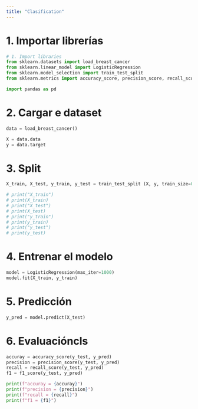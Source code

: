 ```yaml
---
title: "Clasification"
---
```


# 1. Importar librerías
```python
# 1. Import libraries
from sklearn.datasets import load_breast_cancer
from sklearn.linear_model import LogisticRegression
from sklearn.model_selection import train_test_split
from sklearn.metrics import accuracy_score, precision_score, recall_score, f1_score, ConfusionMatrixDisplay

import pandas as pd

```

# 2. Cargar e dataset


```python
data = load_breast_cancer()

X = data.data
y = data.target
```

# 3. Split

```python
X_train, X_test, y_train, y_test = train_test_split (X, y, train_size=0.2, random_state=40, stratify=y)

# print("X_train")
# print(X_train)
# print("X_test")
# print(X_test)
# print("y_train")
# print(y_train)
# print("y_test")
# print(y_test)

```

# 4. Entrenar el modelo

```python
model = LogisticRegression(max_iter=1000)
model.fit(X_train, y_train)
```

# 5. Predicción


```python
y_pred = model.predict(X_test)
```

# 6. Evaluacióncls


```python
accuray = accuracy_score(y_test, y_pred)
precision = precision_score(y_test, y_pred)
recall = recall_score(y_test, y_pred)
f1 = f1_score(y_test, y_pred)

print(f"accuray = {accuray}")
print(f"precision = {precision}")
print(f"recall = {recall}")
print(f"f1 = {f1}")
```


```python
```